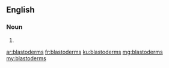 ==English==

===Noun===
{{head|en|plural}}

# {{plural of|blastoderm|lang=en|nocat=1}}

[[ar:blastoderms]]
[[fr:blastoderms]]
[[ku:blastoderms]]
[[mg:blastoderms]]
[[my:blastoderms]]